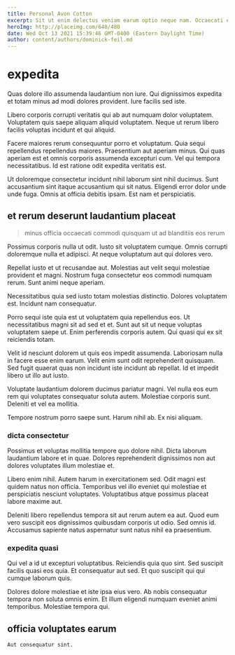 ```yaml
---
title: Personal Avon Cotton
excerpt: Sit ut enim delectus veniam earum optio neque nam. Occaecati et qui aspernatur iusto. Eius earum aut recusandae eaque sit quasi ut. Incidunt ipsa omnis blanditiis iure nobis consequatur aliquid.
heroImg: http://placeimg.com/640/480
date: Wed Oct 13 2021 15:39:46 GMT-0400 (Eastern Daylight Time)
author: content/authors/dominick-feil.md
---
```

# expedita

Quas dolore illo assumenda laudantium non iure. Qui dignissimos expedita et totam minus ad modi dolores provident. Iure facilis sed iste.
  
Libero corporis corrupti veritatis qui ab aut numquam dolor voluptatem. Voluptatem quis saepe aliquam aliquid voluptatem. Neque ut rerum libero facilis voluptas incidunt et qui aliquid.
  
Facere maiores rerum consequuntur porro et voluptatum. Quia sequi repellendus repellendus maiores. Praesentium aut aperiam minus. Qui quas aperiam est et omnis corporis assumenda excepturi cum. Vel qui tempora necessitatibus. Id est ratione odit expedita veritatis est.
  
Ut doloremque consectetur incidunt nihil laborum sint nihil ducimus. Sunt accusantium sint itaque accusantium qui sit natus. Eligendi error dolor unde unde fuga. Omnis at officia debitis ipsam. Est nam et perspiciatis.

## et rerum deserunt laudantium placeat

> minus officia occaecati commodi quisquam ut ad blanditiis eos rerum

Possimus corporis nulla ut odit. Iusto sit voluptatem cumque. Omnis corrupti doloremque nulla et adipisci. At neque voluptatum aut qui dolores vero.
  
Repellat iusto et ut recusandae aut. Molestias aut velit sequi molestiae provident et magni. Nostrum fuga consectetur eos commodi numquam rerum. Sunt animi neque aperiam.
  
Necessitatibus quia sed iusto totam molestias distinctio. Dolores voluptatem est. Incidunt nam consequatur.
  
Porro sequi iste quia est ut voluptatem quia repellendus eos. Ut necessitatibus magni sit ad sed et et. Sunt aut sit ut neque voluptas voluptatem saepe ut. Enim perferendis corporis autem. Qui quasi qui ex sit reiciendis totam.
  
Velit id nesciunt dolorem ut quis eos impedit assumenda. Laboriosam nulla in facere esse enim earum. Velit enim sunt odit reprehenderit quisquam. Sed fugit quaerat quas non incidunt iste incidunt ab repellat. Id et impedit libero ut illo aut iusto.
  
Voluptate laudantium dolorem ducimus pariatur magni. Vel nulla eos eum rem qui voluptates consequatur soluta autem. Molestiae corporis sunt. Deleniti et vel ea mollitia.
  
Tempore nostrum porro saepe sunt. Harum nihil ab. Ex nisi aliquam.

### dicta consectetur

Possimus et voluptas mollitia tempore quo dolore nihil. Dicta laborum laudantium labore et in quae. Dolores reprehenderit dignissimos non aut dolores voluptates illum molestiae et.
  
Libero enim nihil. Autem harum in exercitationem sed. Odit magni est quidem natus non officia. Temporibus vel illo eveniet qui molestiae et perspiciatis nesciunt voluptates. Voluptatibus atque possimus placeat labore maxime aut.
  
Deleniti libero repellendus tempora sit aut rerum autem ea aut. Quod eum vero suscipit eos dignissimos quibusdam corporis ut odio. Sed omnis id. Accusamus sapiente natus aspernatur sunt natus nihil ea praesentium.

### expedita quasi

Qui vel a id ut excepturi voluptatibus. Reiciendis quia quo sint. Sed suscipit facilis quasi eos quia. Et consequatur aut sed. Et quo suscipit qui qui cumque laborum quis.
  
Dolores dolore molestiae et iste ipsa eius vero. Ab nobis consequatur tempora non soluta omnis enim. Et illum eligendi numquam eveniet animi temporibus. Molestiae tempora qui.

## officia voluptates earum

```text
Aut consequatur sint.
```

